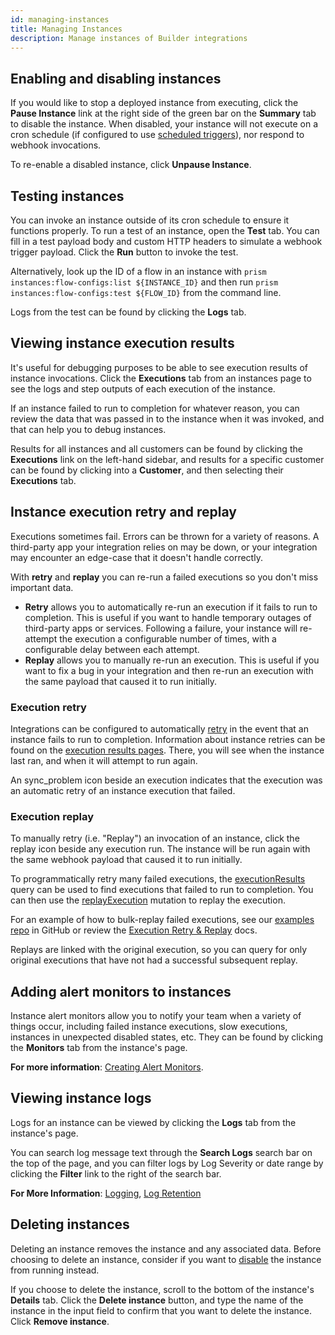 ```yaml
---
id: managing-instances
title: Managing Instances
description: Manage instances of Builder integrations
---
```



## Enabling and disabling instances

If you would like to stop a deployed instance from executing, click the **Pause Instance** link at the right side of the green bar on the **Summary** tab to disable the instance.
When disabled, your instance will not execute on a cron schedule (if configured to use [scheduled triggers](/self-managed/composer/builder/integration-triggers.mdx#scheduled-triggers)), nor respond to webhook invocations.

<Screenshot
  filename="instances/pause-instance.png"
  maxWidth="750px"
  alt="Pause instance in Builder app"
/>

To re-enable a disabled instance, click **Unpause Instance**.

## Testing instances

You can invoke an instance outside of its cron schedule to ensure it functions properly.
To run a test of an instance, open the **Test** tab.
You can fill in a test payload body and custom HTTP headers to simulate a webhook trigger payload.
Click the **Run** button to invoke the test.

Alternatively, look up the ID of a flow in an instance with `prism instances:flow-configs:list ${INSTANCE_ID}` and then run `prism instances:flow-configs:test ${FLOW_ID}` from the command line.

<Screenshot
  filename="instances/test-instance.png"
  maxWidth="700px"
  alt="Test instance in Builder app"
/>

Logs from the test can be found by clicking the **Logs** tab.

## Viewing instance execution results

It's useful for debugging purposes to be able to see execution results of instance invocations.
Click the **Executions** tab from an instances page to see the logs and step outputs of each execution of the instance.

<Screenshot
  filename="instances/execution-results.png"
  maxWidth="600px"
  alt="Instance execution results in Builder app"
/>

If an instance failed to run to completion for whatever reason, you can review the data that was passed in to the instance when it was invoked, and that can help you to debug instances.

Results for all instances and all customers can be found by clicking the **Executions** link on the left-hand sidebar, and results for a specific customer can be found by clicking into a **Customer**, and then selecting their **Executions** tab.

## Instance execution retry and replay

Executions sometimes fail.
Errors can be thrown for a variety of reasons.
A third-party app your integration relies on may be down, or your integration may encounter an edge-case that it doesn't handle correctly.

With **retry** and **replay** you can re-run a failed executions so you don't miss important data.

- **Retry** allows you to automatically re-run an execution if it fails to run to completion.
  This is useful if you want to handle temporary outages of third-party apps or services.
  Following a failure, your instance will re-attempt the execution a configurable number of times, with a configurable delay between each attempt.
- **Replay** allows you to manually re-run an execution.
  This is useful if you want to fix a bug in your integration and then re-run an execution with the same payload that caused it to run initially.

### Execution retry

Integrations can be configured to automatically [retry](/self-managed/composer/builder/building-integrations.mdx#integration-retry-configuration) in the event that an instance fails to run to completion.
Information about instance retries can be found on the [execution results pages](#viewing-instance-execution-results).
There, you will see when the instance last ran, and when it will attempt to run again.

<Screenshot
  filename="instances/execution-retry.png"
  alt="Instance execution details in Builder app"
/>

An <Icon>sync_problem</Icon> icon beside an execution indicates that the execution was an automatic retry of an instance execution that failed.

### Execution replay

To manually retry (i.e. "Replay") an invocation of an instance, click the <Icon>replay</Icon> icon beside any execution run.
The instance will be run again with the same webhook payload that caused it to run initially.

To programmatically retry many failed executions, the [executionResults](/self-managed/composer/builder/api/schema/query/executionResults.mdx) query can be used to find executions that failed to run to completion.
You can then use the [replayExecution](/self-managed/composer/builder/api/schema/mutation/replayExecution.mdx) mutation to replay the execution.

For an example of how to bulk-replay failed executions, see our [examples repo](https://github.com/prismatic-io/examples/tree/main/api/replay-failed-executions) in GitHub or review the [Execution Retry & Replay](/self-managed/composer/builder/retry-and-replay.mdx) docs.

Replays are linked with the original execution, so you can query for only original executions that have not had a successful subsequent replay.

## Adding alert monitors to instances

Instance alert monitors allow you to notify your team when a variety of things occur, including failed instance executions, slow executions, instances in unexpected disabled states, etc.
They can be found by clicking the **Monitors** tab from the instance's page.

**For more information**:
[Creating Alert Monitors](/self-managed/composer/builder/monitoring-and-alerting.mdx#creating-an-alert-monitor).

## Viewing instance logs

Logs for an instance can be viewed by clicking the **Logs** tab from the instance's page.

You can search log message text through the **Search Logs** search bar on the top of the page, and you can filter logs by Log Severity or date range by clicking the **Filter** link to the right of the search bar.

<Screenshot
  filename="instances/instance-logs.png"
  alt="Filter instance logs in Builder app"
/>

**For More Information**:
[Logging](/self-managed/composer/builder/logging.mdx),
[Log Retention](/self-managed/composer/builder/logging.mdx#log-retention)

## Deleting instances

Deleting an instance removes the instance and any associated data.
Before choosing to delete an instance, consider if you want to [disable](#enabling-and-disabling-instances) the instance from running instead.

If you choose to delete the instance, scroll to the bottom of the instance's **Details** tab.
Click the **Delete instance** button, and type the name of the instance in the input field to confirm that you want to delete the instance.
Click **Remove instance**.

<Screenshot
  filename="instances/delete-instance.png"
  maxWidth="450px"
  alt="Delete instance in Builder app"
/>
